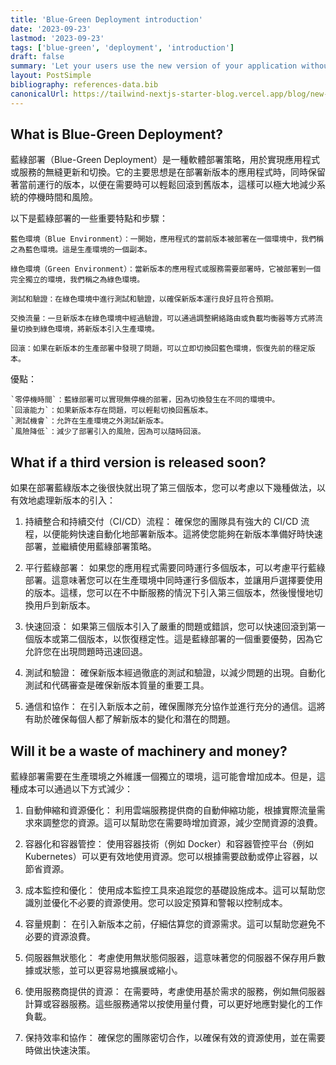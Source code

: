 ```yaml
---
title: 'Blue-Green Deployment introduction'
date: '2023-09-23'
lastmod: '2023-09-23'
tags: ['blue-green', 'deployment', 'introduction']
draft: false
summary: 'Let your users use the new version of your application without downtime.'
layout: PostSimple
bibliography: references-data.bib
canonicalUrl: https://tailwind-nextjs-starter-blog.vercel.app/blog/new-features-in-v1/
---
```


## What is Blue-Green Deployment?

藍綠部署（Blue-Green Deployment）是一種軟體部署策略，用於實現應用程式或服務的無縫更新和切換。它的主要思想是在部署新版本的應用程式時，同時保留著當前運行的版本，以便在需要時可以輕鬆回滾到舊版本，這樣可以極大地減少系統的停機時間和風險。

以下是藍綠部署的一些重要特點和步驟：

    藍色環境（Blue Environment）：一開始，應用程式的當前版本被部署在一個環境中，我們稱之為藍色環境。這是生產環境的一個副本。

    綠色環境（Green Environment）：當新版本的應用程式或服務需要部署時，它被部署到一個完全獨立的環境，我們稱之為綠色環境。

    測試和驗證：在綠色環境中進行測試和驗證，以確保新版本運行良好且符合預期。

    交換流量：一旦新版本在綠色環境中經過驗證，可以通過調整網絡路由或負載均衡器等方式將流量切換到綠色環境，將新版本引入生產環境。

    回滾：如果在新版本的生產部署中發現了問題，可以立即切換回藍色環境，恢復先前的穩定版本。

優點：

    `零停機時間`：藍綠部署可以實現無停機的部署，因為切換發生在不同的環境中。
    `回滾能力`：如果新版本存在問題，可以輕鬆切換回舊版本。
    `測試機會`：允許在生產環境之外測試新版本。
    `風險降低`：減少了部署引入的風險，因為可以隨時回滾。

## What if a third version is released soon?

如果在部署藍綠版本之後很快就出現了第三個版本，您可以考慮以下幾種做法，以有效地處理新版本的引入：

1. 持續整合和持續交付（CI/CD）流程： 確保您的團隊具有強大的 CI/CD 流程，以便能夠快速自動化地部署新版本。這將使您能夠在新版本準備好時快速部署，並繼續使用藍綠部署策略。

2. 平行藍綠部署： 如果您的應用程式需要同時運行多個版本，可以考慮平行藍綠部署。這意味著您可以在生產環境中同時運行多個版本，並讓用戶選擇要使用的版本。這樣，您可以在不中斷服務的情況下引入第三個版本，然後慢慢地切換用戶到新版本。

3. 快速回滾： 如果第三個版本引入了嚴重的問題或錯誤，您可以快速回滾到第一個版本或第二個版本，以恢復穩定性。這是藍綠部署的一個重要優勢，因為它允許您在出現問題時迅速回退。

4. 測試和驗證： 確保新版本經過徹底的測試和驗證，以減少問題的出現。自動化測試和代碼審查是確保新版本質量的重要工具。

5. 通信和協作： 在引入新版本之前，確保團隊充分協作並進行充分的通信。這將有助於確保每個人都了解新版本的變化和潛在的問題。

## Will it be a waste of machinery and money?

藍綠部署需要在生產環境之外維護一個獨立的環境，這可能會增加成本。但是，這種成本可以通過以下方式減少：

1. 自動伸縮和資源優化： 利用雲端服務提供商的自動伸縮功能，根據實際流量需求來調整您的資源。這可以幫助您在需要時增加資源，減少空閒資源的浪費。

2. 容器化和容器管控： 使用容器技術（例如 Docker）和容器管控平台（例如 Kubernetes）可以更有效地使用資源。您可以根據需要啟動或停止容器，以節省資源。

3. 成本監控和優化： 使用成本監控工具來追蹤您的基礎設施成本。這可以幫助您識別並優化不必要的資源使用。您可以設定預算和警報以控制成本。

4. 容量規劃： 在引入新版本之前，仔細估算您的資源需求。這可以幫助您避免不必要的資源浪費。

5. 伺服器無狀態化： 考慮使用無狀態伺服器，這意味著您的伺服器不保存用戶數據或狀態，並可以更容易地擴展或縮小。

6. 使用服務商提供的資源： 在需要時，考慮使用基於需求的服務，例如無伺服器計算或容器服務。這些服務通常以按使用量付費，可以更好地應對變化的工作負載。

7. 保持效率和協作： 確保您的團隊密切合作，以確保有效的資源使用，並在需要時做出快速決策。
